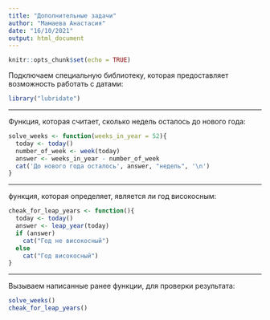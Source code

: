---
title: "Дополнительные задачи"
author: "Мамаева Анастасия"
date: "16/10/2021"
output: html_document
---

```{r setup, include=FALSE}
knitr::opts_chunk$set(echo = TRUE)
```
Подключаем специальную библиотеку, которая предоставляет возможность работать с датами:
```{r warning=FALSE, message=FALSE}
library("lubridate")
```
***
Функция, которая считает, сколько недель осталось до нового года:
```{r warning=FALSE}
solve_weeks <- function(weeks_in_year = 52){
  today <- today()
  number_of_week <- week(today)
  answer <- weeks_in_year - number_of_week
  cat('До нового года осталось', answer, "недель", '\n')
}
```
***
функция, которая определяет, является ли год високосным:
```{r warning=FALSE}
cheak_for_leap_years <- function(){
  today <- today()
  answer <- leap_year(today)
  if (answer)
    cat("Год не високосный")
  else
    cat("Год високосный")
}
```
*** 
Вызываем написанные ранее функции, для проверки результата:
```{r warning=FALSE}
solve_weeks()
cheak_for_leap_years()
```